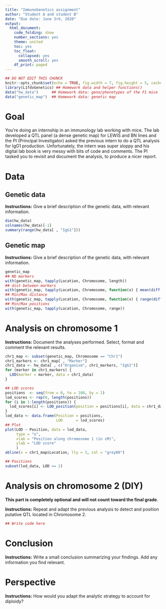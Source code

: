 ```yaml
---
title: "ImmunoGenetics assignment"
author: "Student A and student B"
date: "Due date: June 3rd, 2020"
output:
  html_document:
    code_folding: show
    number_sections: yes
    theme: united
    toc: yes
    toc_float:
      collapsed: yes
      smooth_scroll: yes
    df_print: paged
---
```


```r
## DO NOT EDIT THIS CHUNCK
knitr::opts_chunk$set(echo = TRUE, fig.width = 7, fig.height = 5, cache = FALSE)
library(L1fdvGenetics) ## Homework data and helper functions()
data("hw_data")      ## Homework data: geno/phenotypes of the F1 mice
data("genetic_map")  ## Homework data: genetic map
```

# Goal 

You're doing an internship in an immunology lab working with mice. The lab developed a QTL panel (a dense genetic map) for LEWIS and BN lines and the PI (Principal Investigator) asked the previous intern to do a QTL analysis for IgG1 production. Unfortunately, the intern was super sloppy and his digital lab book is very messy with bits of code and comments. The PI tasked you to revisit and document the analysis, to produce a nicer report. 

<!-- replace {r} with {r, include = FALSE} to remove a chunck output from the report -->
<!-- replace {r} with {r, echo = FALSE} to remove a chunck code from the report -->
<!-- You can combine options such as {r, include = FALSE, echo = FALSE} -->

# Data

## Genetic data

**Instructions:** Give a brief description of the genetic data, with relevant information.

<!-- Edit here -->

```r
dim(hw_data)
colnames(hw_data)[-1]
summary(range(hw_data[ , "IgG1"]))
```

## Genetic map 

**Instructions:** Give a brief description of the genetic data, with relevant information.

<!-- Edit here -->

```r
genetic_map
## Nb markers
with(genetic_map, tapply(Location, Chromosome, length))
## dist between markers
with(genetic_map, tapply(Location, Chromosome, function(x) { mean(diff(x)) })) 
## Min/Max distance
with(genetic_map, tapply(Location, Chromosome, function(x) { range(diff(x)) }))
## Min/Max positions
with(genetic_map, tapply(Location, Chromosome, range)) 
```

# Analysis on chromosome 1 

**Instructions:** Document the analyses performed. Select, format and comment the relevant results. 

<!-- Edit here (or below, but preserve document structure) -->

```r
chr1_map <- subset(genetic_map, Chromosome == "Chr1")
chr1_markers <- chr1_map[ , "Marker"]
chr1_data <- hw_data[ , c("Organism", chr1_markers, "IgG1")]
for (marker in chr1_markers) {
  LOD(marker = marker, data = chr1_data) 
}
```

<!-- replace {r} with {r, fig.cap = "My caption"} to add a caption -->

```r
## LOD scores
positions  <- seq(from = 0, to = 100, by = 1)
lod_scores <- rep(0, length(positions)) 
for (i in 1:length(positions)) {
  lod_scores[i] <- LOD_position(position = positions[i], data = chr1_data, map = chr1_map)
}
lod_data <- data.frame(Position = positions, 
                       LOD      = lod_scores)
## Plot
plot(LOD ~ Position, data = lod_data, 
     type = "o",
     xlab = "Position along chromosome 1 (in cM)", 
     ylab = "LOD score"
     )
abline(v = chr1_map$Location, lty = 3, col = "grey80")
```

```r
## Positions
subset(lod_data, LOD >= 2)
```

# Analysis on chromosome 2 (DIY)

**This part is completely optional and will not count toward the final grade**. 

**Instructions:** Repeat and adapt the previous analysis to detect and position putative QTL located in Chromosome 2. 

<!-- Edit here -->

```r
## Write code here
```

# Conclusion 

**Instructions:** Write a small conclusion summarizing your findings. Add any information you find relevant. 

<!-- Edit here -->

# Perspective 

**Instructions:** How would you adapt the analytic strategy to account for diploidy?  

<!-- Edit here -->

